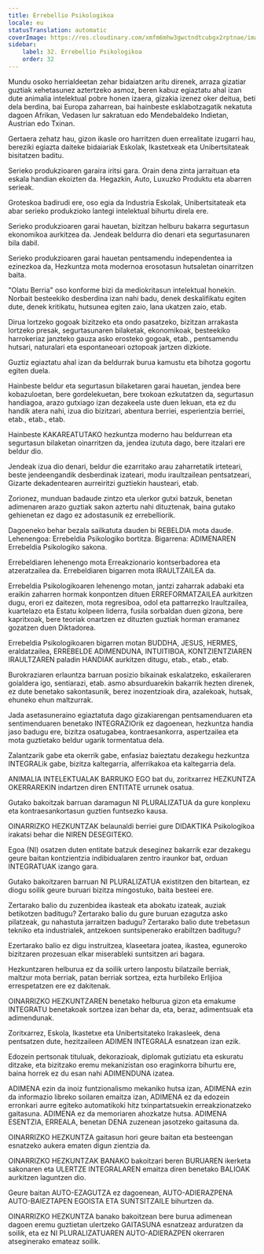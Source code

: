```yaml
---
title: Errebellio Psikologikoa
locale: eu
statusTranslation: automatic
coverImage: https://res.cloudinary.com/xmfm6mhw3gwctndtcubgx2rptnae/image/upload/v1740337243/small_cover_educacion_fundamental_a051170f1c.webp
sidebar:
    label: 32. Errebellio Psikologikoa
    order: 32
---
```

Mundu osoko herrialdeetan zehar bidaiatzen aritu direnek, arraza gizatiar guztiak xehetasunez aztertzeko asmoz, beren kabuz egiaztatu ahal izan dute animalia intelektual pobre honen izaera, gizakia izenez oker deitua, beti dela berdina, bai Europa zaharrean, bai hainbeste esklabotzagatik nekatuta dagoen Afrikan, Vedasen lur sakratuan edo Mendebaldeko Indietan, Austrian edo Txinan.

Gertaera zehatz hau, gizon ikasle oro harritzen duen errealitate izugarri hau, bereziki egiazta daiteke bidaiariak Eskolak, Ikastetxeak eta Unibertsitateak bisitatzen baditu.

Serieko produkzioaren garaira iritsi gara. Orain dena zinta jarraituan eta eskala handian ekoizten da. Hegazkin, Auto, Luxuzko Produktu eta abarren serieak.

Groteskoa badirudi ere, oso egia da Industria Eskolak, Unibertsitateak eta abar serieko produkzioko lantegi intelektual bihurtu direla ere.

Serieko produkzioaren garai hauetan, bizitzan helburu bakarra segurtasun ekonomikoa aurkitzea da. Jendeak beldurra dio denari eta segurtasunaren bila dabil.

Serieko produkzioaren garai hauetan pentsamendu independentea ia ezinezkoa da, Hezkuntza mota modernoa erosotasun hutsaletan oinarritzen baita.

"Olatu Berria" oso konforme bizi da mediokritasun intelektual honekin. Norbait besteekiko desberdina izan nahi badu, denek deskalifikatu egiten dute, denek kritikatu, hutsunea egiten zaio, lana ukatzen zaio, etab.

Dirua lortzeko gogoak bizitzeko eta ondo pasatzeko, bizitzan arrakasta lortzeko presak, segurtasunaren bilaketak, ekonomikoak, besteekiko harrokeriaz janzteko gauza asko erosteko gogoak, etab., pentsamendu hutsari, naturalari eta espontaneoari oztopoak jartzen dizkiote.

Guztiz egiaztatu ahal izan da beldurrak burua kamustu eta bihotza gogortu egiten duela.

Hainbeste beldur eta segurtasun bilaketaren garai hauetan, jendea bere kobazuloetan, bere gordelekuetan, bere txokoan ezkutatzen da, segurtasun handiagoa, arazo gutxiago izan dezakeela uste duen lekuan, eta ez du handik atera nahi, izua dio bizitzari, abentura berriei, esperientzia berriei, etab., etab., etab.

Hainbeste KAKAREATUTAKO hezkuntza moderno hau beldurrean eta segurtasun bilaketan oinarritzen da, jendea izututa dago, bere itzalari ere beldur dio.

Jendeak izua dio denari, beldur die ezarritako arau zaharretatik irteteari, beste jendeengandik desberdinak izateari, modu iraultzailean pentsatzeari, Gizarte dekadentearen aurreiritzi guztiekin hausteari, etab.

Zorionez, munduan badaude zintzo eta ulerkor gutxi batzuk, benetan adimenaren arazo guztiak sakon aztertu nahi dituztenak, baina gutako gehienetan ez dago ez adostasunik ez errebelliorik.

Dagoeneko behar bezala sailkatuta dauden bi REBELDIA mota daude. Lehenengoa: Errebeldia Psikologiko bortitza. Bigarrena: ADIMENAREN Errebeldia Psikologiko sakona.

Errebeldiaren lehenengo mota Erreakzionario kontserbadorea eta atzeratzailea da. Errebeldiaren bigarren mota IRAULTZAILEA da.

Errebeldia Psikologikoaren lehenengo motan, jantzi zaharrak adabaki eta eraikin zaharren hormak konpontzen dituen ERREFORMATZAILEA aurkitzen dugu, erori ez daitezen, mota regresiboa, odol eta pattarrezko Iraultzailea, kuartelazo eta Estatu kolpeen liderra, fusila sorbaldan duen gizona, bere kapritxoak, bere teoriak onartzen ez dituzten guztiak horman eramanez gozatzen duen Diktadorea.

Errebeldia Psikologikoaren bigarren motan BUDDHA, JESUS, HERMES, eraldatzailea, ERREBELDE ADIMENDUNA, INTUITIBOA, KONTZIENTZIAREN IRAULTZAREN paladin HANDIAK aurkitzen ditugu, etab., etab., etab.

Burokraziaren erlauntza barruan posizio bikainak eskalatzeko, eskaileraren goialdera igo, sentiarazi, etab. asmo absurduarekin bakarrik hezten direnek, ez dute benetako sakontasunik, berez inozentzioak dira, azalekoak, hutsak, ehuneko ehun maltzurrak.

Jada asetasuneraino egiaztatuta dago gizakiarengan pentsamenduaren eta sentimenduaren benetako INTEGRAZIOrik ez dagoenean, hezkuntza handia jaso badugu ere, bizitza osatugabea, kontraesankorra, aspertzailea eta mota guztietako beldur ugarik tormentatua dela.

Zalantzarik gabe eta okerrik gabe, enfasiaz baieztatu dezakegu hezkuntza INTEGRALik gabe, bizitza kaltegarria, alferrikakoa eta kaltegarria dela.

ANIMALIA INTELEKTUALAK BARRUKO EGO bat du, zoritxarrez HEZKUNTZA OKERRAREKIN indartzen diren ENTITATE urrunek osatua.

Gutako bakoitzak barruan daramagun NI PLURALIZATUA da gure konplexu eta kontraesankortasun guztien funtsezko kausa.

OINARRIZKO HEZKUNTZAK belaunaldi berriei gure DIDAKTIKA Psikologikoa irakatsi behar die NIREN DESEGITEKO.

Egoa (NI) osatzen duten entitate batzuk deseginez bakarrik ezar dezakegu geure baitan kontzientzia indibidualaren zentro iraunkor bat, orduan INTEGRATUAK izango gara.

Gutako bakoitzaren barruan NI PLURALIZATUA existitzen den bitartean, ez diogu soilik geure buruari bizitza mingostuko, baita besteei ere.

Zertarako balio du zuzenbidea ikasteak eta abokatu izateak, auziak betikotzen baditugu? Zertarako balio du gure buruan ezagutza asko pilatzeak, gu nahastuta jarraitzen badugu? Zertarako balio dute trebetasun tekniko eta industrialek, antzekoen suntsipenerako erabiltzen baditugu?

Ezertarako balio ez digu instruitzea, klaseetara joatea, ikastea, eguneroko bizitzaren prozesuan elkar miserableki suntsitzen ari bagara.

Hezkuntzaren helburua ez da soilik urtero lanpostu bilatzaile berriak, maltzur mota berriak, patan berriak sortzea, ezta hurbileko Erlijioa errespetatzen ere ez dakitenak.

OINARRIZKO HEZKUNTZAREN benetako helburua gizon eta emakume INTEGRATU benetakoak sortzea izan behar da, eta, beraz, adimentsuak eta adimendunak.

Zoritxarrez, Eskola, Ikastetxe eta Unibertsitateko Irakasleek, dena pentsatzen dute, hezitzaileen ADIMEN INTEGRALA esnatzean izan ezik.

Edozein pertsonak tituluak, dekorazioak, diplomak gutiziatu eta eskuratu ditzake, eta bizitzako eremu mekanizistan oso eraginkorra bihurtu ere, baina horrek ez du esan nahi ADIMENDUNA izatea.

ADIMENA ezin da inoiz funtzionalismo mekaniko hutsa izan, ADIMENA ezin da informazio libreko soilaren emaitza izan, ADIMENA ez da edozein erronkari aurre egiteko automatikoki hitz txinpartatsuekin erreakzionatzeko gaitasuna. ADIMENA ez da memoriaren ahozkatze hutsa. ADIMENA ESENTZIA, ERREALA, benetan DENA zuzenean jasotzeko gaitasuna da.

OINARRIZKO HEZKUNTZA gaitasun hori geure baitan eta besteengan esnatzeko aukera ematen digun zientzia da.

OINARRIZKO HEZKUNTZAK BANAKO bakoitzari beren BURUAREN ikerketa sakonaren eta ULERTZE INTEGRALAREN emaitza diren benetako BALIOAK aurkitzen laguntzen dio.

Geure baitan AUTO-EZAGUTZA ez dagoenean, AUTO-ADIERAZPENA AUTO-BAIEZTAPEN EGOISTA ETA SUNTSITZAILE bihurtzen da.

OINARRIZKO HEZKUNTZA banako bakoitzean bere burua adimenean dagoen eremu guztietan ulertzeko GAITASUNA esnatzeaz arduratzen da soilik, eta ez NI PLURALIZATUAREN AUTO-ADIERAZPEN okerraren atseginerako emateaz soilik.


